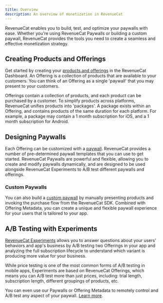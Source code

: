 ```yaml
---
title: Overview
description: An overview of monetization in RevenueCat
---
```


RevenueCat enables you to build, test, and optimize your paywalls with ease. Whether you're using RevenueCat Paywalls or building a custom paywall, RevenueCat provides the tools you need to create a seamless and effective monetization strategy.

## Creating Products and Offerings

Get started by creating your [products and offerings](/getting-started/entitlements) in the RevenueCat Dashboard. An Offering is a collection of products that are available to your customers. You can think of an Offering as a single 'paywall' that you may present to your customers.

Offerings contain a collection of products, and each product can be purchased by a customer. To simplify products across platforms, RevenueCat unifies products into 'packages'. A package exists within an Offering, and contains products of the same duration for each platform. For example, a package may contain a 1 month subscription for iOS, and a 1 month subscription for Android.

## Designing Paywalls

Each Offering can be customized with a [paywall](/tools/paywalls). RevenueCat provides a number of pre-determined paywall templates that you can use to get started. RevenueCat Paywalls are powerful and flexible, allowing you to create and modify paywalls dynamically, and are designed to be used alongside RevenueCat Experiments to A/B test different paywalls and offerings.

### Custom Paywalls

You can also build a [custom paywall](/getting-started/displaying-products) by manually presenting products and invoking the purchase flow from the RevenueCat SDK. Combined with Offering Metadata, you can create a unique and flexible paywall experience for your users that is tailored to your app.

## A/B Testing with Experiments

[RevenueCat Experiments](/tools/experiments-v1/experiments-overview-v1) allows you to answer questions about your users' behaviors and app's business by A/B testing two Offerings in your app and analyzing the full subscription lifecycle to understand which variant is producing more value for your business.

While price testing is one of the most common forms of A/B testing in mobile apps, Experiments are based on RevenueCat Offerings, which means you can A/B test more than just prices, including: trial length, subscription length, different groupings of products, etc.

You can even use our Paywalls or Offering Metadata to remotely control and A/B test any aspect of your paywall. [Learn more](/offerings-guide#remotely-control-all-aspects-of-your-paywall).

